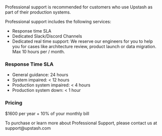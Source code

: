Professional support is recommended for customers who use Upstash as part of
their production systems.

Professional support includes the following services:

- Response time SLA
- Dedicated Slack/Discord Channels
- Dedicated real time support: We reserve our engineers for you to help you for
  cases like architecture review, product launch or data migration. Max 10 hours
  per / month.

### Response Time SLA

- General guidance: 24 hours
- System impaired: < 12 hours
- Production system impaired: < 4 hours
- Production system down: < 1 hour

### Pricing

$1600 per year + 10% of your monthly bill

<Info>
To purchase or learn more about Professional Support, please contact us at support@upstash.com
</Info>
